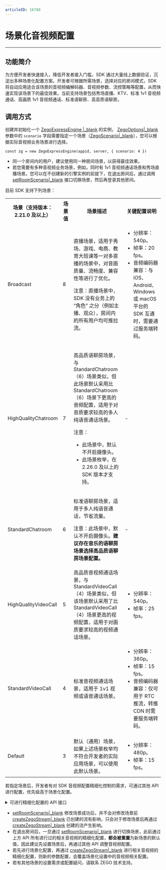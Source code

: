 ```yaml
---
articleID: 16788
---
```

# 场景化音视频配置

- - -

## 功能简介

为方便开发者快速接入，降低开发者接入门槛，SDK 通过大量线上数据验证，沉淀出多种场景化配置方案。开发者可根据所需场景，选择对应的房间模式，SDK 将自动应用适合该场景的音视频编解码器、音视频参数、流控策略等配置，从而快速实现该场景下的最佳效果。当前支持场景包括秀场直播、KTV、标准 1v1 音视频通话、高画质 1v1 音视频通话、标准语聊房、高音质语聊房。

## 调用方式

创建并初始化一个 [ZegoExpressEngine \|_blank](/article/api?doc=Express_Video_SDK_API~javascript_web~class~ZegoExpressEngine) 的实例， [ZegoOptions\|_blank](@-ZegoOptions) 参数中的 `scenario` 字段需要指定一个场景（[ZegoScenario\|_blank](@-ZegoScenario)），您可以根据实际音视频业务场景进行选择。

```
const zg = new ZegoExpressEngine(appid, server, { scenario: 4 })
```


<div class="mk-warning">

- 同一个房间内的用户，建议使用同一种房间场景，以获得最佳效果。
- 若您需要有多种音视频业务场景，例如，同时有 1v1 音视频通话场景和秀场直播场景。您可以在不创建新的引擎实例的前提下，在退出房间后，通过调用 [setRoomScenario\|_blank](@setRoomScenario) 接口切换场景，然后再登录其他房间。
</div>

目前 SDK 支持下列场景：

<table>
  <colgroup>
    <col width="20%">
    <col width="10%">
    <col width="40%">
    <col width="30%">
  </colgroup>
<tbody><tr>
<th>场景（支持版本：2.21.0 及以上）</th>
<th>场景值</th>
<th>场景描述</th>
<th>关键配置说明</th>
</tr>
<tr>
<td>Broadcast</td>
<td>8</td>
<td><p>直播场景，适用于秀场、游戏、电商、教育大班课等一对多直播的场景中，对音画质量、流畅度、兼容性等进行了优化。</p><p>注意：直播场景中，SDK 没有业务上的 “角色” 之分（例如主播、观众），房间内的所有用户均可推拉流。</p></td>
<td><ul><li>分辨率：540p。</li><li>帧率：20 fps。</li><li>音频编码器兼容：与 iOS、Android、Windows 或 macOS 平台的 SDK 互通时，需要通过服务端转码。</li></ul></td>
</tr>
<tr>
<td>HighQualityChatroom</td>
<td>7</td>
<td><p>高品质语聊房场景，与 StandardChatroom（6）场景类似，但此场景默认采用比 StandardChatroom（6）场景下更高的音频配置，适用于对音质要求较高的多人纯语音通话场景。</p><p>注意：</p><ul><li>此场景中，默认不开启摄像头。</li><li>此场景枚举，在 2.26.0 及以上的 SDK 版本才支持。</li></ul></td>
<td>-</td>
</tr>
<tr>
<td>StandardChatroom</td>
<td>6</td>
<td><p>标准语聊房场景，适用于多人纯语音通话，节省流量。</p><p>注意：此场景中，默认不开启摄像头。<b>建议存在音乐的语聊房场景选择高品质语聊房场景配置。</p></td>
<td>-</td>
</tr>
<tr>
<td>HighQualityVideoCall</td>
<td>5</td>
<td>高品质音视频通话场景，与 StandardVideoCall（4）场景类似，但该场景默认采用了比 StandardVideoCall（4）场景更高的视频配置，适用于对画质要求较高的视频通话场景。</td>
<td><ul><li>分辨率：540p。</li><li>帧率：25 fps。</li></ul></td>
</tr>
<tr>
<td>StandardVideoCall</td>
<td>4</td>
<td>标准音视频通话场景，适用于 1v1 视频或语音通话场景。</td>
<td><ul><li>分辨率：360p。</li><li>帧率：15 fps。</li><li>音频编码器兼容：仅可用于 RTC 推流，转推 CDN 时需要服务端转码。</li></ul></td>
</tr>
<tr>
<td>Default</td>
<td>3</td>
<td>默认（通用）场景，如果上述场景枚举均不符合开发者的实际应用场景，可以使用此默认场景。</td>
<td><ul><li>分辨率：480p。</li><li>帧率：15 fps。</li></ul></td>
</tr>
</tbody></table>

若指定场景后，开发者有对 SDK 音视频配置精细化控制的需求，可通过其他 API 进行配置，优先级高于场景化配置。

<details class="zg-primary">
    <summary>可进行精细化配置的 API 接口</summary>

- 视频相关配置
  - [enableVideoCaptureDevice\|_blank](@enableVideoCaptureDevice)
  - [setVideoConfig\|_blank](@setVideoConfig)
  - [enableHardwareEncoder\|_blank](@enableHardwareEncoder)

- 音频相关配置
  - [setAudioConfig\|_blank](@setAudioConfig)

</details>


<div class="mk-warning">

- [setRoomScenario\|_blank](@setRoomScenario) 修改场景成功后，并不会对修改场景前 [createZegoStream\|_blank](@createZegoStream) 已创建的流有影响，只会对于修改场景后再通过 [createZegoStream\|_blank](@createZegoStream) 创建的流产生影响。
- 在退出房间后，一旦通过 [setRoomScenario\|_blank](@setRoomScenario) 进行切换场景，此前通过上方 API 所有进行过的相关音视频的精细化配置，**都会被重置**为新场景的默认值，因此建议先设置场景后，再通过其他 API 调整音视频配置。
- 若先进行场景化配置，再通过 [createZegoStream\|_blank](@createZegoStream) 进行相关音视频的精细化配置，则新的参数配置，会覆盖场景化设置中的音视频相关配置。
- 若有其他场景的设置需求或配置疑问，请联系 ZEGO 技术支持。

</div>
